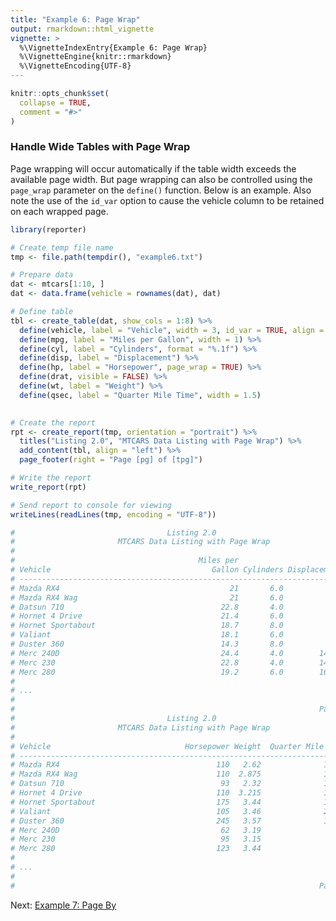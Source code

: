 ---
title: "Example 6: Page Wrap"
output: rmarkdown::html_vignette
vignette: >
  %\VignetteIndexEntry{Example 6: Page Wrap}
  %\VignetteEngine{knitr::rmarkdown}
  %\VignetteEncoding{UTF-8}
---

```{r setup, include = FALSE}
knitr::opts_chunk$set(
  collapse = TRUE,
  comment = "#>"
)
```

### Handle Wide Tables with Page Wrap

Page wrapping will occur 
automatically if the table width exceeds the available page width.  But 
page wrapping can also be controlled using the `page_wrap` parameter on the 
`define()` function.  Below is an example.  Also note the use of the `id_var` 
option to cause the vehicle column to be retained on each wrapped page. 

```{r eval=FALSE, echo=TRUE}  
library(reporter)

# Create temp file name
tmp <- file.path(tempdir(), "example6.txt")

# Prepare data
dat <- mtcars[1:10, ]
dat <- data.frame(vehicle = rownames(dat), dat)

# Define table
tbl <- create_table(dat, show_cols = 1:8) %>% 
  define(vehicle, label = "Vehicle", width = 3, id_var = TRUE, align = "left") %>% 
  define(mpg, label = "Miles per Gallon", width = 1) %>% 
  define(cyl, label = "Cylinders", format = "%.1f") %>% 
  define(disp, label = "Displacement") %>% 
  define(hp, label = "Horsepower", page_wrap = TRUE) %>% 
  define(drat, visible = FALSE) %>% 
  define(wt, label = "Weight") %>% 
  define(qsec, label = "Quarter Mile Time", width = 1.5) 

  
# Create the report
rpt <- create_report(tmp, orientation = "portrait") %>% 
  titles("Listing 2.0", "MTCARS Data Listing with Page Wrap") %>% 
  add_content(tbl, align = "left") %>% 
  page_footer(right = "Page [pg] of [tpg]")

# Write the report
write_report(rpt)

# Send report to console for viewing
writeLines(readLines(tmp, encoding = "UTF-8"))

#                                  Listing 2.0
#                       MTCARS Data Listing with Page Wrap
# 
#                                         Miles per
# Vehicle                                    Gallon Cylinders Displacement
# ------------------------------------------------------------------------
# Mazda RX4                                      21       6.0          160
# Mazda RX4 Wag                                  21       6.0          160
# Datsun 710                                   22.8       4.0          108
# Hornet 4 Drive                               21.4       6.0          258
# Hornet Sportabout                            18.7       8.0          360
# Valiant                                      18.1       6.0          225
# Duster 360                                   14.3       8.0          360
# Merc 240D                                    24.4       4.0        146.7
# Merc 230                                     22.8       4.0        140.8
# Merc 280                                     19.2       6.0        167.6
# 
# ...
# 
#                                                                    Page 1 of 2
#                                  Listing 2.0
#                       MTCARS Data Listing with Page Wrap
# 
# Vehicle                              Horsepower Weight  Quarter Mile Time
# -------------------------------------------------------------------------
# Mazda RX4                                   110   2.62              16.46
# Mazda RX4 Wag                               110  2.875              17.02
# Datsun 710                                   93   2.32              18.61
# Hornet 4 Drive                              110  3.215              19.44
# Hornet Sportabout                           175   3.44              17.02
# Valiant                                     105   3.46              20.22
# Duster 360                                  245   3.57              15.84
# Merc 240D                                    62   3.19                 20
# Merc 230                                     95   3.15               22.9
# Merc 280                                    123   3.44               18.3
# 
# ...
# 
#                                                                    Page 2 of 2

```

Next: [Example 7: Page By](reporter-pageby.html)
